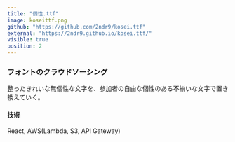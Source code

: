 ```yaml
---
title: "個性.ttf"
image: koseittf.png
github: "https://github.com/2ndr9/kosei.ttf"
external: "https://2ndr9.github.io/kosei.ttf/"
visible: true
position: 2
---
```


### フォントのクラウドソーシング

整ったきれいな無個性な文字を、参加者の自由な個性のある不揃いな文字で置き換えていく。

#### 技術

React, AWS(Lambda, S3, API Gateway)
